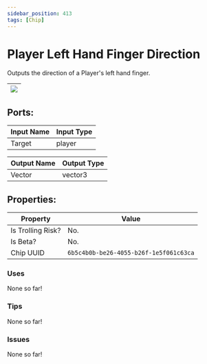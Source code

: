 ```yaml
---
sidebar_position: 413
tags: [Chip]
---
```


# Player Left Hand Finger Direction


Outputs the direction of a Player's left hand finger.

| ![](https://images-ext-2.discordapp.net/external/MPmIaQzlEPmgGWlgi-WxBBXt0Bjv_zWPkg1y1f_sy3s/https/www.recroomcircuits.com/image/circuit/absolute-value?width=206&height=108) |
|-----|

## Ports:

| Input Name | Input Type |
|-----------|-----------|
| Target | player |

| Output Name | Output Type |
|-----------|-----------|
| Vector | vector3 |

## Properties:

| Property  | Value |
|-------------------|-----------|
| Is Trolling Risk? | No. |
| Is Beta? | No. |
| Chip UUID | `6b5c4b0b-be26-4055-b26f-1e5f061c63ca` |

### Uses

None so far!

### Tips

None so far!

### Issues

None so far!